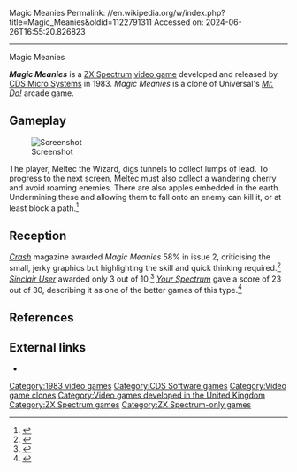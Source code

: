Magic Meanies
Permalink: //en.wikipedia.org/w/index.php?title=Magic_Meanies&oldid=1122791311
Accessed on: 2024-06-26T16:55:20.826823



------
Magic Meanies
{{Infobox video game
|title = Magic Meanies
|image = MagicMeaniesCI.jpg
|developer = 
|publisher = [[CDS Micro Systems]]
|released = [[1983 in video gaming|1983]]
|genre=[[Action game|Action]]
|platforms = [[ZX Spectrum]]
}}

'''''Magic Meanies''''' is a [[ZX Spectrum]] [[video game]] developed and released by [[CDS Micro Systems]] in 1983. ''Magic Meanies'' is a clone of Universal's ''[[Mr. Do!]]'' arcade game.

== Gameplay ==
[[Image:MagicMeaniesSS1.gif|left|thumb|Screenshot]]

The player, Meltec the Wizard, digs tunnels to collect lumps of lead. To progress to the next screen, Meltec must also collect a wandering cherry and avoid roaming enemies. There are also apples embedded in the earth. Undermining these and allowing them to fall onto an enemy can kill it, or at least block a path.<ref name="crash3">{{cite journal |date=April 1984 |title=Living Guide... |journal=[[CRASH (magazine)|Crash]] |issue=3 |pages=68}}</ref>
{{clear}}

== Reception ==
''[[Crash (magazine)|Crash]]'' magazine awarded ''Magic Meanies'' 58% in issue 2, criticising the small, jerky graphics but highlighting the skill and quick thinking required.<ref>{{cite journal |date=March 1984 |title=Living Guide... |journal=CRASH |issue=2 |pages=90}}</ref> 
''[[Sinclair User]]'' awarded only 3 out of 10.<ref>{{cite journal |date=March 1984 |title=Magic Meanies review |journal=Sinclair User |issue=24 |pages=10 |quote = Magic Meanies ranks as one of the poorer pieces of machine-coded software and has little to commend it}}</ref> ''[[Your Spectrum]]'' gave a score of 23 out of 30, describing it as one of the better games of this type.<ref>{{cite journal |date=May 1984 |title=Magic Meanies review |journal=Your Spectrum |issue=3 |pages=69 |quote=There are already a few games of this type, but this is one of the better ones. Nine speed levels are included, and these begin quite easily, increasing to a level where a high degree of manual dexterity is required.}}</ref>

==References==
{{reflist}}

== External links ==
* {{WoS_game|id=0002984}}

{{CDS Micro Systems series}}

[[Category:1983 video games]]
[[Category:CDS Software games]]
[[Category:Video game clones]]
[[Category:Video games developed in the United Kingdom]]
[[Category:ZX Spectrum games]]
[[Category:ZX Spectrum-only games]]
